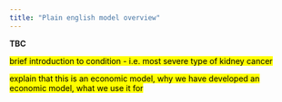 ```yaml
---
title: "Plain english model overview"
---
```


**TBC**

<mark> brief introduction to condition - i.e. most severe type of kidney cancer </mark>

<mark>explain that this is an economic model, why we have developed an economic model, what we use it for</mark>